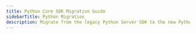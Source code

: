 ```yaml
---
title: Python Core SDK Migration Guide
sidebarTitle: Python Migration
description: Migrate from the legacy Python Server SDK to the new Python Core SDK
---
```




<Intro sdkType="Python" />

<Installation
  legacyInstall="pip install statsig"
  install="pip install statsig-python-core"
/>

<UserCreation>
  <PyUserCreation />
</UserCreation>

<APIChanges>
  <PyAPIChanges />
</APIChanges>

<GlobalChanges
  waitForUserAgentInit="wait_for_user_agent_init"
  waitForCountryLookupInit="wait_for_country_lookup_init"
  disableUserAgentParsing="disable_user_agent_parsing"
  disableCountryLookup="disable_country_lookup"
  enableIdLists="enable_id_lists"
/>

<StatsigOptions>
  <PyStatsigOptions />
</StatsigOptions>

<MigrationHelp
  migrationAdapterLink="https://github.com/statsig-io/statsig-server-core-migration-adapters/blob/main/python_core_migration_adapter.py"
/>

<NeedHelp />
